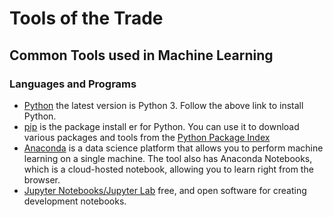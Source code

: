 # Tools of the Trade

## Common Tools used in Machine Learning 

### Languages and Programs

- [Python](https://packaging.python.org/en/latest/tutorials/installing-packages/) the latest version is Python 3.  Follow the above link to install Python.
- [pip](https://pypi.org/project/pip/) is the package install er for Python. You can use it to download various packages and tools from the [Python Package Index](https://pypi.org/project/pip/)
- [Anaconda](https://www.anaconda.com/) is a data science platform that allows you to perform machine learning on a single machine. The tool also has Anaconda Notebooks, which is a cloud-hosted notebook, allowing you to learn right from the browser. 
- [Jupyter Notebooks/Jupyter Lab](http://jupyter.org/) free, and open software for creating development notebooks.